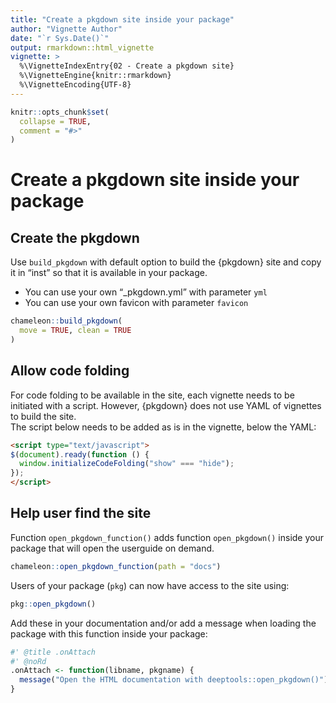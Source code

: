 ```yaml
---
title: "Create a pkgdown site inside your package"
author: "Vignette Author"
date: "`r Sys.Date()`"
output: rmarkdown::html_vignette
vignette: >
  %\VignetteIndexEntry{02 - Create a pkgdown site}
  %\VignetteEngine{knitr::rmarkdown}
  %\VignetteEncoding{UTF-8}
---
```


```r
knitr::opts_chunk$set(
  collapse = TRUE,
  comment = "#>"
)
```

# Create a pkgdown site inside your package

## Create the pkgdown

Use `build_pkgdown` with default option to build the {pkgdown} site and copy it in "inst" so that it is available in your package.

- You can use your own "_pkgdown.yml" with parameter `yml`
- You can use your own favicon with parameter `favicon`

```r
chameleon::build_pkgdown(
  move = TRUE, clean = TRUE
)
```


## Allow code folding

For code folding to be available in the site, each vignette needs to be initiated with a script. However, {pkgdown} does not use YAML of vignettes to build the site.  
The script below needs to be added as is in the vignette, below the YAML:  

```html
<script type="text/javascript">
$(document).ready(function () {
  window.initializeCodeFolding("show" === "hide");
});
</script> 
```

## Help user find the site

Function `open_pkgdown_function()` adds function `open_pkgdown()` inside your package that will open the userguide on demand.

```r
chameleon::open_pkgdown_function(path = "docs")
```

Users of your package (`pkg`) can now have access to the site using:  

```r
pkg::open_pkgdown()
```

Add these in your documentation and/or add a message when loading the package with this function inside your package:

```r
#' @title .onAttach
#' @noRd
.onAttach <- function(libname, pkgname) {
  message("Open the HTML documentation with deeptools::open_pkgdown()")
}
```
